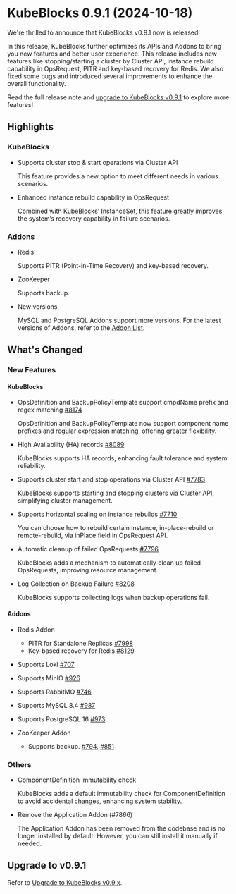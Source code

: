 # KubeBlocks 0.9.1 (2024-10-18)

We're thrilled to announce that KubeBlocks v0.9.1 now is released!

In this release, KubeBlocks further optimizes its APIs and Addons to bring you new features and better user experience. This release includes new features like stopping/starting a cluster by Cluster API, instance rebuild capability in OpsRequest, PITR and key-based recovery for Redis. We also fixed some bugs and introduced several improvements to enhance the overall functionality.

Read the full release note and [upgrade to KubeBlocks v0.9.1](../../user_docs/upgrade-kubeblocks/upgrade-to-latest-version) to explore more features!

## Highlights

### KubeBlocks

- Supports cluster stop & start operations via Cluster API

   This feature provides a new option to meet different needs in various scenarios.

- Enhanced instance rebuild capability in OpsRequest

   Combined with KubeBlocks’ [InstanceSet](https://kubeblocks.io/blog/instanceset-introduction), this feature greatly improves the system’s recovery capability in failure scenarios.

### Addons

- Redis

   Supports PITR (Point-in-Time Recovery) and key-based recovery.

- ZooKeeper

   Supports backup.

- New versions

   MySQL and PostgreSQL Addons support more versions. For the latest versions of Addons, refer to the [Addon List](https://github.com/apecloud/kubeblocks-addons?tab=readme-ov-file#supported-add-ons).

## What's Changed

### New Features

#### KubeBlocks

- OpsDefinition and BackupPolicyTemplate support cmpdName prefix and regex matching [#8174](https://github.com/apecloud/kubeblocks/pull/8174)

   OpsDefinition and BackupPolicyTemplate now support component name prefixes and regular expression matching, offering greater flexibility.

- High Availability (HA) records [#8089](https://github.com/apecloud/kubeblocks/pull/8089)

   KubeBlocks supports HA records, enhancing fault tolerance and system reliability.

- Supports cluster start and stop operations via Cluster API [#7783](https://github.com/apecloud/kubeblocks/pull/7783)

   KubeBlocks supports starting and stopping clusters via Cluster API, simplifying cluster management.

- Supports horizontal scaling on instance rebuilds  [#7710](https://github.com/apecloud/kubeblocks/pull/7710)

   You can choose how to rebuild certain instance, in-place-rebuild or remote-rebuild, via inPlace field in OpsRequest API.

- Automatic cleanup of failed OpsRequests [#7796](https://github.com/apecloud/kubeblocks/pull/7796)

   KubeBlocks adds a mechanism to automatically clean up failed OpsRequests, improving resource management.

- Log Collection on Backup Failure [#8208](https://github.com/apecloud/kubeblocks/pull/8208)

   KubeBlocks supports collecting logs when backup operations fail.

#### Addons

- Redis Addon
  - PITR for Standalone Replicas [#7998](https://github.com/apecloud/kubeblocks/pull/7998)
  - Key-based recovery for Redis [#8129](https://github.com/apecloud/kubeblocks/pull/8129)
- Supports Loki [#707](https://github.com/apecloud/kubeblocks-addons/pull/707)
- Supports MinIO [#926](https://github.com/apecloud/kubeblocks-addons/pull/926)
- Supports RabbitMQ [#746](https://github.com/apecloud/kubeblocks-addons/pull/746)
- Supports MySQL 8.4 [#987](https://github.com/apecloud/kubeblocks-addons/pull/987)
- Supports PostgreSQL 16 [#973](https://github.com/apecloud/kubeblocks-addons/pull/973)
- ZooKeeper Addon

   - Supports backup. [#794](https://github.com/apecloud/kubeblocks-addons/pull/794), [#851](https://github.com/apecloud/kubeblocks-addons/pull/851)

### Others

- ComponentDefinition immutability check

   KubeBlocks adds a default immutability check for ComponentDefinition to avoid accidental changes, enhancing system stability.

- Remove the Application Addon (#7866)

   The Application Addon has been removed from the codebase and is no longer installed by default. However, you can still install it manually if needed.

## Upgrade to v0.9.1

Refer to [Upgrade to KubeBlocks v0.9.x](../../user_docs/upgrade-kubeblocks/upgrade-to-latest-version).